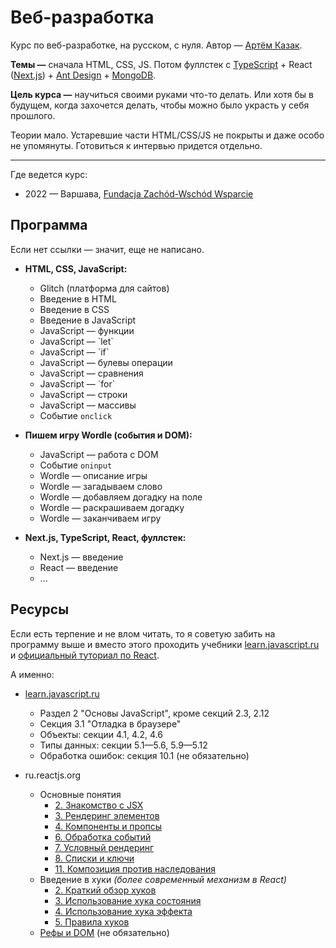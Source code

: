 
# Веб-разработка

Курс по веб-разработке, на русском, с нуля. Автор — [Артём Казак](https://artyom.me).

**Темы —** сначала HTML, CSS, JS. Потом фуллстек с [TypeScript](https://www.typescriptlang.org/) + React ([Next.js](https://nextjs.org/)) + [Ant Design](https://ant.design/) + [MongoDB](https://www.mongodb.com/).

**Цель курса —** научиться своими руками что-то делать. Или хотя бы в будущем, когда захочется делать, чтобы можно было украсть у себя прошлого.

<p><span className="small text-muted">Теории мало. Устаревшие части HTML/CSS/JS не покрыты и даже особо не упомянуты. Готовиться к интервью придется отдельно.</span></p>

---

Где ведется курс:

* 2022 — Варшава, [Fundacja Zachód-Wschód Wsparcie](https://fzww.pl/)

## Программа

Если нет ссылки — значит, еще не написано.

* **HTML, CSS, JavaScript:**
  * <Link href="/glitch"><a>Glitch (платформа для сайтов)</a></Link>
  * <Link href="/basics/1"><a>Введение в HTML</a></Link>
  * <Link href="/basics/2"><a>Введение в CSS</a></Link>
  * Введение в JavaScript
  * JavaScript — функции
  * <Link href="/js/let"><a>JavaScript — `let`</a></Link>
  * <Link href="/js/if"><a>JavaScript — `if`</a></Link>
  * JavaScript — булевы операции
  * JavaScript — сравнения
  * <Link href="/js/for"><a>JavaScript — `for`</a></Link>
  * JavaScript — строки
  * <Link href="/js/arrays"><a>JavaScript — массивы</a></Link>
  * Событие `onclick`

* **Пишем игру Wordle (события и DOM):**
  * JavaScript — работа с DOM
  * Событие `oninput`
  * Wordle — описание игры
  * Wordle — загадываем слово
  * Wordle — добавляем догадку на поле
  * Wordle — раскрашиваем догадку
  * Wordle — заканчиваем игру

* **Next.js, TypeScript, React, фуллстек:**
  * Next.js — введение
  * React — введение
  * ...

## Ресурсы

Если есть терпение и не влом читать, то я советую забить на программу выше и вместо этого проходить учебники [learn.javascript.ru](https://learn.javascript.ru) и [официальный туториал по React](https://ru.reactjs.org/docs/introducing-jsx.html).

А именно:

* [learn.javascript.ru](https://learn.javascript.ru)
    * Раздел 2 "Основы JavaScript", кроме секций 2.3, 2.12
    * Секция 3.1 "Отладка в браузере"
    * Объекты: секции 4.1, 4.2, 4.6
    * Типы данных: секции 5.1—5.6, 5.9—5.12
    * Обработка ошибок: секция 10.1 (не обязательно)

* ru.reactjs.org
    * Основные понятия
        * [2. Знакомство с JSX](https://ru.reactjs.org/docs/introducing-jsx.html)
        * [3. Рендеринг элементов](https://ru.reactjs.org/docs/rendering-elements.html)
        * [4. Компоненты и пропсы](https://ru.reactjs.org/docs/components-and-props.html)
        * [6. Обработка событий](https://ru.reactjs.org/docs/handling-events.html)
        * [7. Условный рендеринг](https://ru.reactjs.org/docs/conditional-rendering.html)
        * [8. Списки и ключи](https://ru.reactjs.org/docs/lists-and-keys.html)
        * [11. Композиция против наследования](https://ru.reactjs.org/docs/composition-vs-inheritance.html)
    * Введение в хуки *(более современный механизм в React)*
        * [2. Краткий обзор хуков](https://ru.reactjs.org/docs/hooks-overview.html)
        * [3. Использование хука состояния](https://ru.reactjs.org/docs/hooks-state.html)
        * [4. Использование хука эффекта](https://ru.reactjs.org/docs/hooks-effect.html)
        * [5. Правила хуков](https://ru.reactjs.org/docs/hooks-rules.html)
    * [Рефы и DOM](https://ru.reactjs.org/docs/refs-and-the-dom.html) (не обязательно)
